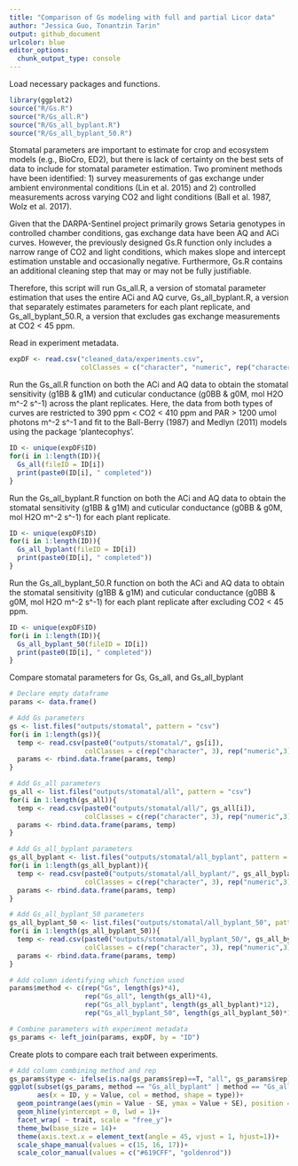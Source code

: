 ```yaml
---
title: "Comparison of Gs modeling with full and partial Licor data"
author: "Jessica Guo, Tonantzin Tarin"
output: github_document
urlcolor: blue
editor_options: 
  chunk_output_type: console
---
```


Load necessary packages and functions. 
```r
library(ggplot2)
source("R/Gs.R")
source("R/Gs_all.R")
source("R/Gs_all_byplant.R")
source("R/Gs_all_byplant_50.R")
```


Stomatal parameters are important to estimate for crop and ecosystem models (e.g., BioCro, ED2), but there is lack of certainty on the best sets of data to include for stomatal parameter estimation. Two prominent methods have been identified: 1) survey measurements of gas exchange under ambient environmental conditions (Lin et al. 2015) and 2) controlled measurements across varying CO2 and light conditions (Ball et al. 1987, Wolz et al. 2017). 

Given that the DARPA-Sentinel project primarily grows Setaria genotypes in controlled chamber conditions, gas exchange data have been AQ and ACi curves. However, the previously designed Gs.R function only includes a narrow range of CO2 and light conditions, which makes slope and intercept estimation unstable and occasionally negative. Furthermore, Gs.R contains an additional cleaning step that may or may not be fully justifiable. 

Therefore, this script will run Gs_all.R, a version of stomatal parameter estimation that uses the entire ACi and AQ curve, Gs_all_byplant.R, a version that separately estimates parameters for each plant replicate, and Gs_all_byplant_50.R, a version that excludes gas exchange measurements at CO2 < 45 ppm. 

Read in experiment metadata. 
```r
expDF <- read.csv("cleaned_data/experiments.csv",
                  colClasses = c("character", "numeric", rep("character",2), rep("numeric",2)))
```

Run the Gs_all.R function on both the ACi and AQ data to obtain the stomatal sensitivity (g1BB & g1M) and cuticular conductance (g0BB & g0M, mol H2O m^-2 s^-1) across the plant replicates. Here, the data from both types of curves are restricted to 390 ppm < CO2 < 410 ppm and PAR > 1200 umol photons m^-2 s^-1 and fit to the Ball-Berry (1987) and Medlyn (2011) models using the package 'plantecophys'. 
```r
ID <- unique(expDF$ID)
for(i in 1:length(ID)){
  Gs_all(fileID = ID[i])
  print(paste0(ID[i], " completed"))
}
```

Run the Gs_all_byplant.R function on both the ACi and AQ data to obtain the stomatal sensitivity (g1BB & g1M) and cuticular conductance (g0BB & g0M, mol H2O m^-2 s^-1) for each plant replicate. 
```r
ID <- unique(expDF$ID)
for(i in 1:length(ID)){
  Gs_all_byplant(fileID = ID[i])
  print(paste0(ID[i], " completed"))
}
```

Run the Gs_all_byplant_50.R function on both the ACi and AQ data to obtain the stomatal sensitivity (g1BB & g1M) and cuticular conductance (g0BB & g0M, mol H2O m^-2 s^-1) for each plant replicate after excluding CO2 < 45 ppm. 
```r
ID <- unique(expDF$ID)
for(i in 1:length(ID)){
  Gs_all_byplant_50(fileID = ID[i])
  print(paste0(ID[i], " completed"))
}
```

Compare stomatal parameters for Gs, Gs_all, and Gs_all_byplant
```r
# Declare empty dataframe
params <- data.frame()

# Add Gs parameters
gs <- list.files("outputs/stomatal", pattern = "csv")
for(i in 1:length(gs)){
  temp <- read.csv(paste0("outputs/stomatal/", gs[i]),
                   colClasses = c(rep("character", 3), rep("numeric",3), "character"))
  params <- rbind.data.frame(params, temp)
}

# Add Gs_all parameters
gs_all <- list.files("outputs/stomatal/all", pattern = "csv")
for(i in 1:length(gs_all)){
  temp <- read.csv(paste0("outputs/stomatal/all/", gs_all[i]),
                   colClasses = c(rep("character", 3), rep("numeric",3), "character"))
  params <- rbind.data.frame(params, temp)
}

# Add Gs_all_byplant parameters
gs_all_byplant <- list.files("outputs/stomatal/all_byplant", pattern = "csv")
for(i in 1:length(gs_all_byplant)){
  temp <- read.csv(paste0("outputs/stomatal/all_byplant/", gs_all_byplant[i]),
                   colClasses = c(rep("character", 3), rep("numeric",3), "character"))
  params <- rbind.data.frame(params, temp)
}

# Add Gs_all_byplant_50 parameters
gs_all_byplant_50 <- list.files("outputs/stomatal/all_byplant_50", pattern = "csv")
for(i in 1:length(gs_all_byplant_50)){
  temp <- read.csv(paste0("outputs/stomatal/all_byplant_50/", gs_all_byplant_50[i]),
                   colClasses = c(rep("character", 3), rep("numeric",3), "character"))
  params <- rbind.data.frame(params, temp)
}

# Add column identifying which function used
params$method <- c(rep("Gs", length(gs)*4), 
                   rep("Gs_all", length(gs_all)*4),
                   rep("Gs_all_byplant", length(gs_all_byplant)*12),
                   rep("Gs_all_byplant_50", length(gs_all_byplant_50)*12))

# Combine parameters with experiment metadata
gs_params <- left_join(params, expDF, by = "ID")
```

Create plots to compare each trait between experiments. 
```r
# Add column combining method and rep
gs_params$type <- ifelse(is.na(gs_params$rep)==T, "all", gs_params$rep)
ggplot(subset(gs_params, method == "Gs_all_byplant" | method == "Gs_all_byplant_50"), 
       aes(x = ID, y = Value, col = method, shape = type))+
  geom_pointrange(aes(ymin = Value - SE, ymax = Value + SE), position = position_dodge(width = 1))+
  geom_hline(yintercept = 0, lwd = 1)+
  facet_wrap( ~ trait, scale = "free_y")+
  theme_bw(base_size = 14)+
  theme(axis.text.x = element_text(angle = 45, vjust = 1, hjust=1))+
  scale_shape_manual(values = c(15, 16, 17))+
  scale_color_manual(values = c("#619CFF", "goldenrod"))
  
```
